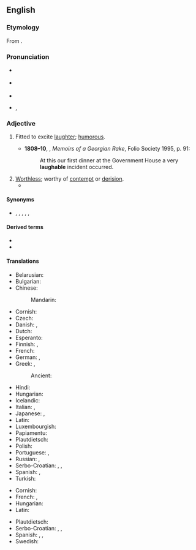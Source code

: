 ==English==

===Etymology===
From {{suffix|en|laugh|able}}.

===Pronunciation===
* {{a|Australia}} {{IPA|en|/ˈlaːfəbl̩/}}
* {{a|UK}} {{IPA|en|/ˈlɑːfəbl̩/|/ˈlæfəbl̩/}}
* {{audio|en|LL-Q1860 (eng)-Vealhurl-laughable.wav|Audio (UK)}}
* {{a|US}} {{enPR|ˈlăfəbl̩}}, {{IPA|en|/ˈlæfəbl̩/}}

===Adjective===
{{en-adj}}

# {{lb|en|now|rare}} Fitted to excite [[laughter]]; [[humorous]].
#*'''1808–10''', {{w|William Hickey (memoirist)|William Hickey}}, ''Memoirs of a Georgian Rake'', Folio Society 1995, p. 91:
#*:At this our first dinner at the Government House a very '''laughable''' incident occurred.
# [[worthless|Worthless]]; worthy of [[contempt]] or [[derision]].
#* {{quote-journal
|en
|date=June 3, 2012
|author=Nathan Rabin
|title=TV: Review: THE SIMPSONS (CLASSIC): “Mr. Plow” (season 4, episode 9; originally aired 11/19/1992)
|url=http://www.avclub.com/articles/mr-plow,75560/
|page=
|passage=It would be difficult, for example, to imagine a bigger, more obvious subject for comedy than the '''laughable''' self-delusion of washed-up celebrities, especially if the washed-up celebrity in question is Adam West, a camp icon who can go toe to toe with William Shatner as the king of winking self-parody.}}

====Synonyms====
* {{l|en|droll}}, {{l|en|ludicrous}}, {{l|en|mirthful}}, {{l|en|comical}}, {{l|en|risible}}, {{l|en|ridiculous}}

====Derived terms====
* {{l|en|laughableness}}
* {{l|en|laughably}}

====Translations====
{{trans-top|fitted to exite laughter}}
* Belarusian: {{t|be|сме́шны|m|sc=Cyrl}}
* Bulgarian: {{t+|bg|смешен}}
* Chinese:
*: Mandarin: {{t+|cmn|可笑|tr=kěxiào|sc=Hani}}
* Cornish: {{t|kw|hwarthus}}
* Czech: {{t+|cs|směšný}}
* Danish: {{t|da|latterlig}}, {{t|da|komisk}}
* Dutch: {{t+|nl|belachelijk}}
* Esperanto: {{t|eo|ridinda}}
* Finnish: {{t+|fi|huvittava}}, {{t+|fi|naurattava}}
* French: {{t+|fr|risible}}
* German: {{t+|de|lächerlich}}, {{t|de|lachhaft}}
* Greek: {{t+|el|γελοίος}}, {{t+|el|αστείος}}
*: Ancient: {{t|grc|γελοῖος|sc=polytonic}}
{{trans-mid}}
* Hindi: {{t|hi|हास्यस्पद}}
* Hungarian: {{t+|hu|mulatságos}}
* Icelandic: {{t+|is|hlægilegur}}
* Italian: {{t+|it|ridicolo}}, {{t+|it|risibile}}
* Japanese: {{t+|ja|可笑しい|tr=おかしい, okashii}}, {{t|ja|人笑わせ|tr=ひとわらわせ, hito-warawase}}
* Latin: {{t+|la|rīdiculus}}
* Luxembourgish: {{t|lb|lächerlech}}
* Papiamentu: {{t|pap|ridíkulo}}
* Plautdietsch: {{t|pdt|lachrich}}
* Polish: {{t+|pl|śmieszny}}
* Portuguese: {{t+|pt|ridículo}}, {{t+|pt|risível}}
* Russian: {{t+|ru|смешно́й}}, {{t+|ru|смехотво́рный}}
* Serbo-Croatian: {{t+|sh|smiješno|n}}, {{t|sh|smešno|n}}, {{t|sh|ridikulozno|n}}
* Spanish: {{t+|es|risible}}, {{t+|es|ridículo}}
* Turkish: {{t+|tr|gülünç}}
{{trans-bottom}}

{{trans-top|worthy of derision}}
* Cornish: {{t|kw|hwarthus}}
* French: {{t+|fr|risible}}, {{t+|fr|ridicule}}
* Hungarian: {{t+|hu|nevetséges}}
* Latin: {{t+|la|rīdiculus}}
{{trans-mid}}
* Plautdietsch: {{t|pdt|lachrich}}
* Serbo-Croatian: {{t+|sh|smiješno|n}}, {{t|sh|smešno|n}}, {{t|sh|ridikulozno|n}}
* Spanish: {{t+|es|irrisorio}}, {{t+|es|risible}}, {{t+|es|ridículo}}
* Swedish: {{t+|sv|skrattretande}}
{{trans-bottom}}
